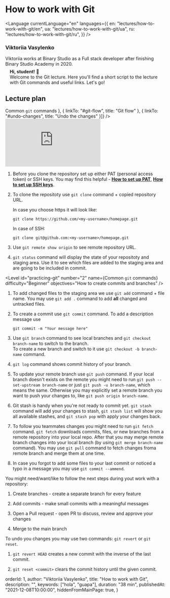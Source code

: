 
<div>
  <h1>
    <strong>How to work with Git</strong>
  </h1>
</div>

<Language
  currentLanguage="en"
  languages={{
    en: "lectures/how-to-work-with-git/en",
    ua: "lectures/how-to-work-with-git/ua",
    ru: "lectures/how-to-work-with-git/ru",
  }}
/>

<div>
  <div class="author">
      <div class="avatar-wrapper">
        <object class="avatar-object" role="img" data={viktoriiaVasylenko2021Avatar} aria-label="Viktoriia Vasylenko"></object>
      </div>
      <div class="profile">
        <h3 class="name">Viktoriia Vasylenko</h3>
        <p class="about">
          Viktoriia works at Binary Studio as a Full stack developer after finishing Binary Studio Academy in 2020.
        </p>
      </div>
    </div>
  <div class="bubble" style="margin: -0.5em 1em 1em;">
    <strong>Hi, student!</strong> 👋<br />Welcome to the Git lecture. Here you'll find a short script to the lecture with Git commands and useful links. Let's go!
  </div>
</div>

<div id="table-of-contents" class="table-of-contents" style="margin-top: 2em;">
  <h2><strong>Lecture plan</strong></h2>
  <TimelineOfContents timeline={[{
    linkTo: "#setting-up-the-repository",
    title: "Setting up the repository"
  }, {
    linkTo: "#practicing-git",
    title: <span>Common <code>git</code> commands</span>
  }, {
    linkTo: "#git-flow",
    title: "Git flow"
  },  {
    linkTo: "#undo-changes",
    title: "Undo the changes"
  }]} />
</div>

<VideoWrapper duration="33m 31s">
  <iframe src="https://www.youtube.com/embed/czNvX0xdFZA" frameborder="0" allow="accelerometer; autoplay; clipboard-write; encrypted-media; gyroscope; picture-in-picture" allowfullscreen></iframe>
</VideoWrapper>

<Level id="setting-up-the-repository" number="1" name="Setting up the repository" difficulty="Beginner" objectives="How to create and clone the repo" />

1. Before you clone the repository set up either PAT (personal access token) or SSH keys. 
   You may find this helpful - 
   <a href="https://docs.github.com/en/authentication/keeping-your-account-and-data-secure/creating-a-personal-access-token"><strong>How to set up PAT</strong></a>, 
   <a href="https://docs.github.com/en/authentication/connecting-to-github-with-ssh"><strong>How to set up SSH keys</strong></a>.  

2. To clone the repositoty use `git clone` command + copied repository URL.  

   In case you choose https it will look like:  
   ```
   git clone https://github.com/<my-username>/homepage.git
   ``` 
   In case of SSH: 
   ```
   git clone git@github.com:<my-username>/homepage.git
   ``` 

3. Use `git remote show origin` to see remote repository URL.

4. `git status` command will display the state of your repositoty and staging area. 
   Use it to see which files are added to the staging area and are going to be included in commit.


<Level id="practicing-git" number="2" name={<span>Common <code>git</code> commands</span>} difficulty="Beginner" objectives="How to create commits and branches"  />

1. To add changed files to the staging area we use `git add` command + file name. 
   You may use `git add .` command to add <strong>all</strong> changed and untracked files.  

2. To create a commit use `git commit` command. To add a description message use 
   ```
   git commit -m "Your message here"
   ```  

3. Use `git branch` command to see local branches and `git checkout branch-name` to switch to the branch.  
   To create a new branch and switch to it use `git checkout -b branch-name` command.  

4. `git log` command shows commit history of your branch.  

5. To update your remote branch use `git push` command. 
   If your local branch doesn't exists on the remote you might need to run `git push --set-upstream branch-name` 
   or just `git push -u branch-name`, which means the same. Otherwise you may explicitly set 
   a remote branch you want to push your changes to, like `git push origin branch-name`.  

6. Git stash is handy when you're not ready to commit yet. `git stash` command will add your changes 
   to stash, `git stash list` will show you all available stashes, and `git stash pop` with apply 
   your changes back.  

7. To follow you teammates changes you might need to run `git fetch` command. `git fetch` downloads 
   commits, files, or new branches from a remote repository into your local repo. After that you may 
   merge remote branch changes into your local branch (by using `git merge branch-name` command). 
   You may use `git pull` command to fetch changes froma  remote branch and merge them at one time.  

8. In case you forgot to add some files to your last commit or noticed a typo in a message you may use `git commit --ammend`. 
 
<Level id="git-flow" number="3" name="Git flow" difficulty="Intermediate" objectives="How to create pull requests" />

You might need/want/like to follow the next steps during yout work with a repository:  

1. Create branches - create a separate branch for every feature  

2. Add commits - make small commits with a meaningful messages  

3. Open a Pull request - open PR to discuss, review and approve your changes  

4. Merge to the main branch  


<Level id="undo-changes" number="4" name="Undo the changes" difficulty="Hard" objectives="How to revert or reset commits" />

To undo you changes you may use two commands: `git revert` or `git reset`.

1. `git revert HEAD` creates a new commit with the inverse of the last commit.

2. `git reset <commit>` clears the commit history until the given commit.


  orderId: 1,
  author: "Viktoriia Vasylenko",
  title: "How to work with Git",
  description: "",
  keywords: ["hola", "guapa"],
  duration: "38 min",
  publishedAt: "2021-12-08T10:00:00",
  hiddenFromMainPage: true,
}

